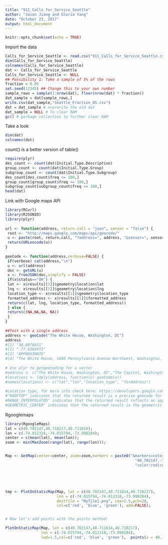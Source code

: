 ---
title: "911_Calls_for_Service_Seattle"
author: "Jason Jiang and Gloria Yang"
date: "October 23, 2017"
output: html_document
---

```{r setup, include=FALSE}
knitr::opts_chunk$set(echo = TRUE)
```

Import the data
```{r}
Calls_for_Service_Seattle <- read.csv("911_Calls_for_Service_Seattle.csv")
dim(Calls_for_Service_Seattle)
colnames(Calls_for_Service_Seattle)
dat <- Calls_for_Service_Seattle
Calls_for_Service_Seattle <- NULL
## Possibility 1: Take a sample of 5% of the rows
fraction = 0.05
set.seed(12345) ## Change this to your own number
sample_rows = sample(1:nrow(dat), floor(nrow(dat) * fraction))
dat_sample = dat[sample_rows,]
write.csv(dat_sample,"Seattle_Fraction_05.csv")
dat = dat_sample # overwrite the old dat
dat_sample = NULL # To clear RAM
gc() # garbage collection to further clear RAM
```
Take a look
```{r}
dim(dat)
colnames(dat)
```
count() is a better version of table()
```{r}
require(plyr)
des_count <- count(dat$Initial.Type.Description)
group_count <- count(dat$Initial.Type.Group)
subgroup_count <- count(dat$Initial.Type.Subgroup)
des_count[des_count$freq <= 100,]
group_count[group_count$freq <= 100,]
subgroup_count[subgroup_count$freq <= 100,]
head(dat)

```
Link with Google maps API
```{r}
library(RCurl)
library(RJSONIO)
library(plyr)
 
url <- function(address, return.call = "json", sensor = "false") {
 root <- "http://maps.google.com/maps/api/geocode/"
 u <- paste(root, return.call, "?address=", address, "&sensor=", sensor, sep = "")
 return(URLencode(u))
}
 
geoCode <- function(address,verbose=FALSE) {
 if(verbose) cat(address,"\n")
 u <- url(address)
 doc <- getURL(u)
 x <- fromJSON(doc,simplify = FALSE)
 if(x$status=="OK") {
 lat <- x$results[[1]]$geometry$location$lat
 lng <- x$results[[1]]$geometry$location$lng
 location_type <- x$results[[1]]$geometry$location_type
 formatted_address <- x$results[[1]]$formatted_address
 return(c(lat, lng, location_type, formatted_address))
 } else {
 return(c(NA,NA,NA, NA))
 }
}
 
##Test with a single address
address <- geoCode("The White House, Washington, DC")
address
#[1] "38.8976831"
#[2] "-77.0364972"
#[3] "APPROXIMATE"
#[4] "The White House, 1600 Pennsylvania Avenue Northwest, Washington, D.C., DC 20500, USA"
 
# Use plyr to getgeocoding for a vector
#address <- c("The White House, Washington, DC","The Capitol, Washington, DC")
#locations <- ldply(address, function(x) geoCode(x))
#names(locations) <- c("lat","lon","location_type", "forAddress")
 
#Location type, for more info check here: https://developers.google.com/maps/documentation/directions/
#"ROOFTOP" indicates that the returned result is a precise geocode for which we have location information accurate down to street address precision.
#RANGE_INTERPOLATED" indicates that the returned result reflects an approximation (usually on a road) interpolated between two precise points (such as intersections). Interpolated results are generally returned when rooftop geocodes are unavailable for a street address.
#GEOMETRIC_CENTER" indicates that the returned result is the geometric center of a result such as a polyline (for example, a street) or polygon (region).
```
Rgooglemaps
```{r}
library(RgoogleMaps)
lat = c(40.702147,40.718217,40.711614);
lon = c(-74.012318,-74.015794,-73.998284);
center = c(mean(lat), mean(lon));
zoom <- min(MaxZoom(range(lat), range(lon)));


Map <- GetMap(center=center, zoom=zoom,markers = paste0("&markers=color:blue|label:S|",                                                      
                                                          "40.702147,-74.015794&markers=color:green|label:G|40.711614,-74.012318&markers=",
                                                          "color:red|color:red|label:C|40.718217,-73.998284"), destfile = "MyTile1.png");





tmp <- PlotOnStaticMap(Map, lat = c(40.702147,40.711614,40.718217), 
                       lon = c(-74.015794,-74.012318,-73.998284), 
                       destfile = "MyTile1.png", cex=1.5,pch=20,                       
                       col=c('red', 'blue', 'green'), add=FALSE);


# Now let's add points with the points method:

PlotOnStaticMap(Map, lat = c(40.702147,40.711614,40.718217), 
                lon = c(-74.015794,-74.012318,-73.998284), 
                lwd=1.5,col=c('red', 'blue', 'green'),  points(x = 40.702148, y = NULL ), add=TRUE)
```



